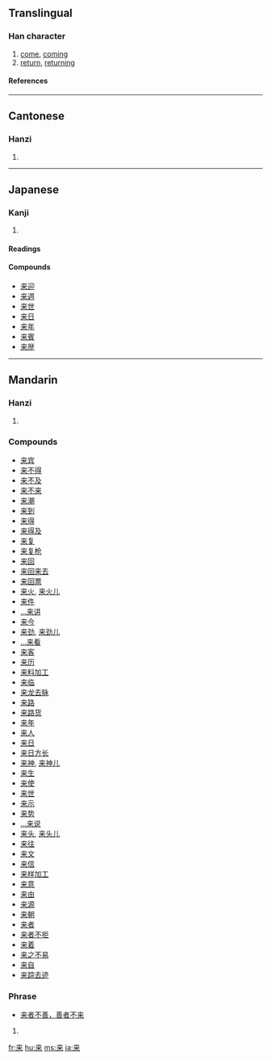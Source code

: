 {{see|來}}
==Translingual==

===Han character===
{{Han char|rn=75|rad=木|as=03|sn=7|four=|canj=木廿 (DT)}}

# [[come]], [[coming]]
# [[return]], [[returning]]

====References====
{{Han ref|kx=0513.011|dkj=14489|hdz=10021.090|uh=6765|ud=26469}}

----

==Cantonese==

===Hanzi===
{{yue-hanzi|jyut=|y=loi4}}

# {{defn|Cantonese}}

----

==Japanese==

===Kanji===
{{ja-kanji|grade=2|rs=木03}}

# {{defn|Japanese}}

====Readings====
{{ja-readings|on=らい (rai)|kun=[[くる]] (kuru), [[きたる]] (kitaru)}}

====Compounds====
*[[来迎]]
*[[来週]]
*[[来世]]
*[[来日]]
*[[来年]]
*[[来賓]]
*[[来歴]]

----

==Mandarin==

===Hanzi===
{{cmn-hanzi|tra=來|pin=[[lái]] ([[lai2]])|wg=lai<sup>2</sup>}}

# {{defn|Mandarin}}

===Compounds===
*[[来宾]]
*[[来不得]]
*[[来不及]]
*[[来不来]]
*[[来潮]]
*[[来到]]
*[[来得]]
*[[来得及]]
*[[来复]]
*[[来复枪]]
*[[来回]]
*[[来回来去]]
*[[来回票]]
*[[来火]], [[来火儿]]
*[[来件]]
*[[…来讲]]
*[[来今]]
*[[来劲]], [[来劲儿]]
*[[…来看]]
*[[来客]]
*[[来历]]
*[[来料加工]]
*[[来临]]
*[[来龙去脉]]
*[[来路]]
*[[来路货]]
*[[来年]]
*[[来人]]
*[[来日]]
*[[来日方长]]
*[[来神]], [[来神儿]]
*[[来生]]
*[[来使]]
*[[来世]]
*[[来示]]
*[[来势]]
*[[…来说]]
*[[来头]], [[来头儿]]
*[[来往]]
*[[来文]]
*[[来信]]
*[[来样加工]]
*[[来意]]
*[[来由]]
*[[来源]]
*[[来朝]]
*[[来者]]
*[[来者不拒]]
*[[来着]]
*[[来之不易]]
*[[来自]]
*[[来踪去迹]]

===Phrase===
*[[来者不善，善者不来]]

# {{defn|Mandarin}}

[[fr:来]]
[[hu:来]]
[[ms:来]]
[[ja:来]]